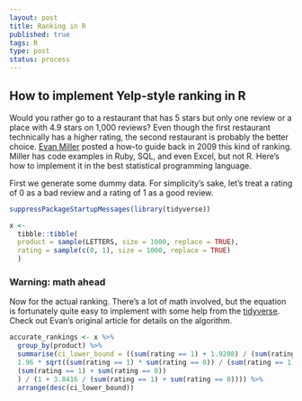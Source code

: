 ```yaml
--- 
layout: post
title: Ranking in R
published: true
tags: R
type: post
status: process
---
```


## How to implement Yelp-style ranking in R

Would you rather go to a restaurant that has 5 stars but only one review or a place with 4.9 stars on 1,000 reviews? Even though the first restaurant technically has a higher rating, the second restaurant is probably the better choice. [Evan Miller](http://www.evanmiller.org/how-not-to-sort-by-average-rating.html) posted a how-to guide back in 2009 this kind of ranking. Miller has code examples in Ruby, SQL, and even Excel, but not R. Here's how to implement it in the best statistical programming language.

First we generate some dummy data. For simplicity's sake, let's treat a rating of 0 as a bad review and a rating of 1 as a good review.

```r
suppressPackageStartupMessages(library(tidyverse))

x <-
  tibble::tibble(
  product = sample(LETTERS, size = 1000, replace = TRUE),
  rating = sample(c(0, 1), size = 1000, replace = TRUE)
  )
```

### Warning: math ahead

Now for the actual ranking. There's a lot of math involved, but the equation is fortunately quite easy to implement with some help from the [tidyverse](https://www.tidyverse.org). Check out Evan's original article for details on the algorithm.

```r

accurate_rankings <- x %>%
  group_by(product) %>%
  summarise(ci_lower_bound = ((sum(rating == 1) + 1.9208) / (sum(rating == 1) + sum(rating == 0)) -
  1.96 * sqrt((sum(rating == 1) * sum(rating == 0)) / (sum(rating == 1) + sum(rating == 0)) + 0.9604) /
  (sum(rating == 1) + sum(rating == 0))
  ) / (1 + 3.8416 / (sum(rating == 1) + sum(rating == 0)))) %>%
  arrange(desc(ci_lower_bound))
```

